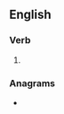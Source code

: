 ==English==

===Verb===
{{head|en|verb form}}

# {{en-past of|anodise}}

===Anagrams===
* {{anagrams|en|a=addeinos|Adonides|Adonised|adenoids|adeonids|adonised}}